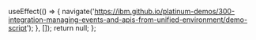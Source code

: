 
  useEffect(() => {
    navigate('https://ibm.github.io/platinum-demos/300-integration-managing-events-and-apis-from-unified-environment/demo-script');
  }, []);
  return null;
};
